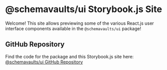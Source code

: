 
<Meta title="About" />

# @schemavaults/ui Storybook.js Site

Welcome! This site allows previewing some of the various React.js user interface components available in the `@schemavaults/ui` package!

## GitHub Repository

Find the code for the package and this Storybook.js site here: [@schemavaults/ui GitHub Repository](https://github.com/schemavaults/ui)
